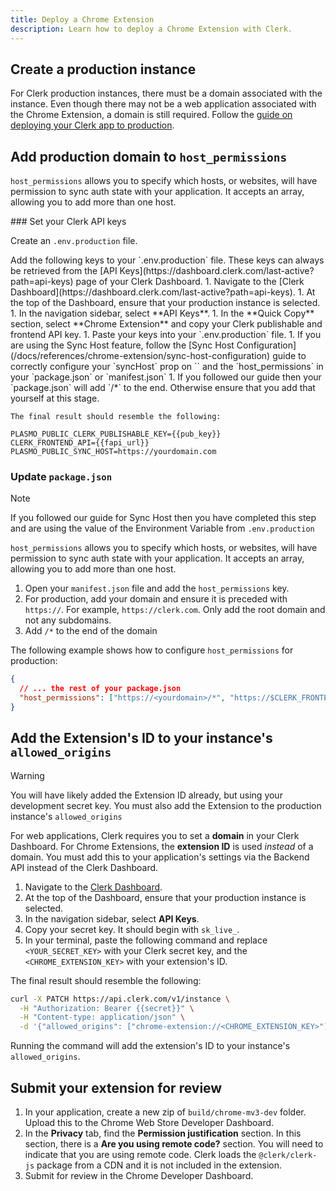```yaml
---
title: Deploy a Chrome Extension
description: Learn how to deploy a Chrome Extension with Clerk.
---
```


## Create a production instance

For Clerk production instances, there must be a domain associated with the instance. Even though there may not be a web application associated with the Chrome Extension, a domain is still required. Follow the [guide on deploying your Clerk app to production](/docs/deployments/overview).

## Add production domain to `host_permissions`

`host_permissions` allows you to specify which hosts, or websites, will have permission to sync auth state with your application. It accepts an array, allowing you to add more than one host.

<Steps>
  ### Set your Clerk API keys

  Create an `.env.production` file.

  <SignedIn>
    Add the following keys to your `.env.production` file. These keys can always be retrieved from the [API Keys](https://dashboard.clerk.com/last-active?path=api-keys) page of your Clerk Dashboard.
  </SignedIn>

  <SignedOut>
    1. Navigate to the [Clerk Dashboard](https://dashboard.clerk.com/last-active?path=api-keys).
    1. At the top of the Dashboard, ensure that your production instance is selected.
    1. In the navigation sidebar, select **API Keys**.
    1. In the **Quick Copy** section, select **Chrome Extension** and copy your Clerk publishable and frontend API key.
    1. Paste your keys into your `.env.production` file.
    1. If you are using the Sync Host feature, follow the [Sync Host Configuration](/docs/references/chrome-extension/sync-host-configuration) guide to correctly configure your `syncHost` prop on `<ClerkProvider>` and the `host_permissions` in your `package.json` or `manifest.json`
    1. If you followed our guide then your `package.json` will add `/*` to the end. Otherwise ensure that you add that yourself at this stage.


    The final result should resemble the following:
  </SignedOut>

  ```env {{ filename: '.env.production' }}
  PLASMO_PUBLIC_CLERK_PUBLISHABLE_KEY={{pub_key}}
  CLERK_FRONTEND_API={{fapi_url}}
  PLASMO_PUBLIC_SYNC_HOST=https://yourdomain.com
  ```

  ### Update `package.json`

  > [!NOTE]
  > If you followed our guide for Sync Host then you have completed this step and are using the value of the Environment Variable from `.env.production`

  `host_permissions` allows you to specify which hosts, or websites, will have permission to sync auth state with your application. It accepts an array, allowing you to add more than one host.

  1. Open your `manifest.json` file and add the `host_permissions` key.
  1. For production, add your domain and ensure it is preceded with `https://`. For example, `https://clerk.com`. Only add the root domain and not any subdomains.
  1. Add `/*` to the end of the domain

  The following example shows how to configure `host_permissions` for production:

  ```json {{ filename: 'package.json' }}
  {
    // ... the rest of your package.json
    "host_permissions": ["https://<yourdomain>/*", "https://$CLERK_FRONTEND_API/*"]
  }
  ```
</Steps>

## Add the Extension's ID to your instance's `allowed_origins`

> [!WARNING]
> You will have likely added the Extension ID already, but using your development secret key. You must also add the Extension to the production instance's `allowed_origins`

For web applications, Clerk requires you to set a **domain** in your Clerk Dashboard. For Chrome Extensions, the **extension ID** is used _instead_ of a domain. You must add this to your application's settings via the Backend API instead of the Clerk Dashboard.

1. Navigate to the [Clerk Dashboard](https://dashboard.clerk.com/last-active?path=api-keys).
1. At the top of the Dashboard, ensure that your production instance is selected.
1. In the navigation sidebar, select **API Keys**.
1. Copy your secret key. It should begin with `sk_live_`.
1. In your terminal, paste the following command and replace `<YOUR_SECRET_KEY>` with your Clerk secret key, and the `<CHROME_EXTENSION_KEY>` with your extension's ID.

The final result should resemble the following:

```bash {{ filename: 'terminal' }}
curl -X PATCH https://api.clerk.com/v1/instance \
  -H "Authorization: Bearer {{secret}}" \
  -H "Content-type: application/json" \
  -d '{"allowed_origins": ["chrome-extension://<CHROME_EXTENSION_KEY>"]}'
```

Running the command will add the extension's ID to your instance's `allowed_origins`.

## Submit your extension for review

1. In your application, create a new zip of `build/chrome-mv3-dev` folder. Upload this to the Chrome Web Store Developer Dashboard.
1. In the **Privacy** tab, find the **Permission justification** section. In this section, there is a **Are you using remote code?** section. You will need to indicate that you are using remote code. Clerk loads the `@clerk/clerk-js` package from a CDN and it is not included in the extension.
1. Submit for review in the Chrome Developer Dashboard.
